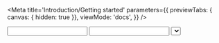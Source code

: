 
<Meta
  title='Introduction/Getting started'
  parameters={{
    previewTabs: { canvas: { hidden: true }},
    viewMode: 'docs',
  }}
/>

  <Form fields={['name', 'email', 'type']}>
    <Input
      name='name'
      label='User name'
    />
    <Input
      name='email'
      type='email'
      label='E-mail'
    />
    <Select
      name='type'
      label='Type of a user'
      options={['Viewer', 'Moderator', 'Admin']}
    />
    <FormButton
      onClick={fields => console.log(fields)}
    >Save</FormButton>
  </Form>

# Getting started

## Installation

```
yarn add react-form-component
```


## Building first form

1. Wrap entitre app into `<FormThemeProvider>`. **Optionally add theme** prop to [define a custom theme](http://localhost:6006/?path=/docs/docs-theming--page).

```jsx
// App.js
import React from 'react'
import ReactDOM from 'react-dom'
import { FormThemeProvider } from 'react-form-component'

const App = () =>
  <FormThemeProvider theme={{}}>
    Content of the app
  </FormThemeProvider>

ReactDOM.render(<App />, document.querySelector('#app'))
```

2. Use `<Form>` component anywhere in the app, declare all field names in a fields prop.
3. Use any from built-in input widgets or build custom inputs to compose a form. Give each input a name prop that corresponds with one defined in a fields prop of the ancestor `<Form>` component.
4. Use `<FormButton>` to trigger a submit function that returns all values formatted in a form of a simple javascript object.

```jsx
// ExampleUserForm.js
import React from 'react'
import Form, {
  Input,
  Select,
  FormButton,
} from 'react-form-component'

const ExampleUserForm = () =>
  <Form fields={['name', 'email', 'type']}>
    <Input
      name='name'
      label='User name'
    />
    <Input
      name='email'
      type='email'
      label='E-mail'
    />
    <Select
      name='type'
      label='Type of a user'
      options={['Viewer', 'Moderator', 'Admin']}
    />
    <FormButton
      onClick={fields => console.log(fields)}
    >Save</FormButton>
  </Form>

export default BasicExampleForm
```

### Result:

<Canvas withSource='none'>
  <Story
    name='Getting started'
  >
    {Template.bind({})}
  </Story>
</Canvas>
